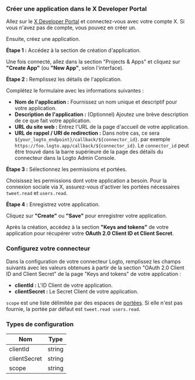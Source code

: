 ### Créer une application dans le X Developer Portal

Allez sur le [X Developer Portal](https://developer.x.com/en/portal/projects-and-apps) et connectez-vous avec votre compte X. Si vous n'avez pas de compte, vous pouvez en créer un.

Ensuite, créez une application.

**Étape 1 :** Accédez à la section de création d'application.

Une fois connecté, allez dans la section "Projects & Apps" et cliquez sur **"Create App"** (ou **"New App"**, selon l'interface).

**Étape 2 :** Remplissez les détails de l'application.

Complétez le formulaire avec les informations suivantes :

- **Nom de l'application :** Fournissez un nom unique et descriptif pour votre application.
- **Description de l'application :** (Optionnel) Ajoutez une brève description de ce que fait votre application.
- **URL du site web :** Entrez l'URL de la page d'accueil de votre application.
- **URL de rappel / URI de redirection :** Dans notre cas, ce sera `${your_logto_endpoint}/callback/${connector_id}`. par exemple `https://foo.logto.app/callback/${connector_id}`. Le `connector_id` peut être trouvé dans la barre supérieure de la page des détails du connecteur dans la Logto Admin Console.

**Étape 3 :** Sélectionnez les permissions et portées.

Choisissez les permissions dont votre application a besoin. Pour la connexion sociale via X, assurez-vous d'activer les portées nécessaires `tweet.read` et `users.read`.

**Étape 4 :** Enregistrez votre application.

Cliquez sur **"Create"** ou **"Save"** pour enregistrer votre application.

Après la création, accédez à la section **"Keys and tokens"** de votre application pour récupérer votre **OAuth 2.0 Client ID et Client Secret**.

### Configurez votre connecteur

Dans la configuration de votre connecteur Logto, remplissez les champs suivants avec les valeurs obtenues à partir de la section "OAuth 2.0 Client ID and Client Secret" de la page "Keys and tokens" de votre application :

- **clientId :** L'ID Client de votre application.
- **clientSecret :** Le Secret Client de votre application.

`scope` est une liste délimitée par des espaces de [portées](https://docs.x.com/x-api/users/user-lookup-me). Si elle n'est pas fournie, la portée par défaut est `tweet.read users.read`.

### Types de configuration

| Nom          | Type   |
| ------------ | ------ |
| clientId     | string |
| clientSecret | string |
| scope        | string |
